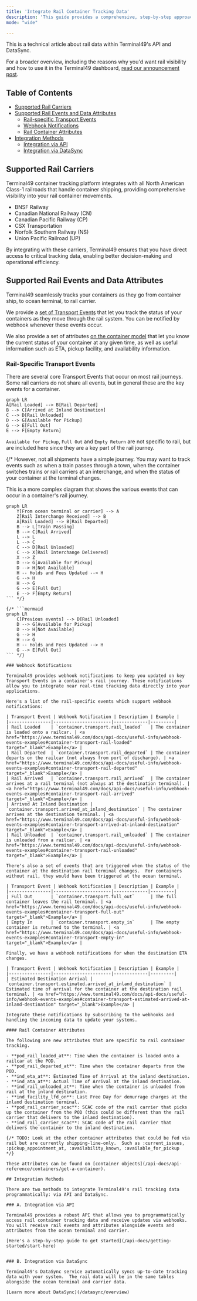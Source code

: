 ```yaml
---
title: 'Integrate Rail Container Tracking Data'
description: 'This guide provides a comprehensive, step-by-step approach for integrating North American Class-1 rail container tracking data into your systems. Whether you are a shipper or a logistics service provider, this guide will help you track all your rail containers via a single API.'
mode: "wide"

---
```



This is a technical article about rail data within Terminal49's API and DataSync.

For a broader overview, including the reasons why you'd want rail visibility and how to use it in the Terminal49 dashboard,
 [read our announcement post](https://www.terminal49.com/blog/launching-north-american-intermodal-rail-visibility-on-terminal49/).

## Table of Contents

- [Supported Rail Carriers](#supported-rail-carriers)
- [Supported Rail Events and Data Attributes](#supported-rail-events-and-data-attributes)
  - [Rail-specific Transport Events](#rail-specific-transport-events)
  - [Webhook Notifications](#webhook-notifications)
  - [Rail Container Attributes](#rail-container-attributes)
- [Integration Methods](#integration-methods)
  - [Integration via API](#a-integration-via-api)
  - [Integration via DataSync](#b-integration-via-datasync)

## Supported Rail Carriers

Terminal49 container tracking platform integrates with all North American Class-1 railroads that handle container shipping, providing comprehensive visibility into your rail container movements.

- BNSF Railway
- Canadian National Railway (CN)
- Canadian Pacific Railway (CP)
- CSX Transportation
- Norfolk Southern Railway (NS)
- Union Pacific Railroad (UP)

By integrating with these carriers, Terminal49 ensures that you have direct access to critical tracking data, enabling better decision-making and operational efficiency.

## Supported Rail Events and Data Attributes

Terminal49 seamlessly tracks your containers as they go from container ship, to ocean terminal, to rail carrier.

We provide a [set of Transport Events](#webhook-notifications) that let you track the status of your containers as they move through the rail system.  You can be notified by webhook whenever these events occur.

We also provide a set of attributes [on the container model](/api-docs/api-reference/containers/get-a-container) that let you know the current status of your container at any given time, as well as useful information such as ETA, pickup facility, and availability information.

### Rail-Specific Transport Events

There are several core Transport Events that occur on most rail journeys.  Some rail carriers do not share all events, but in general these are the key events for a container.

```mermaid
graph LR
A[Rail Loaded] --> B[Rail Departed]
B --> C[Arrived at Inland Destination]
C --> D[Rail Unloaded]
D --> G[Available for Pickup]
G --> E[Full Out]
E --> F[Empty Return]
```

`Available for Pickup`, `Full Out` and `Empty Return` are not specific to rail, but are included here since they are a key part of the rail journey.

{/* However, not all shipments have a simple journey.  You may want to track events such as when a train passes through a town, when the container switches trains or rail carriers at an interchange, and when the status of your container at the terminal changes.

This is a more complex diagram that shows the various events that can occur in a container's rail journey.

```mermaid
graph LR
    Y[From ocean terminal or carrier] --> A
    Z[Rail Interchange Received] --> B
    A[Rail Loaded] --> B[Rail Departed]
    B --> L[Train Passing]
    B --> C[Rail Arrived]
    L --> L
    L --> C
    C --> D[Rail Unloaded]
    C --> X[Rail Interchange Delivered]
    X --> Z
    D --> G[Available for Pickup]
    D --> H[Not Available]
    H -- Holds and Fees Updated --> H
    G --> H
    H --> G
    G --> E[Full Out]
    E --> F[Empty Return]
``` */}

{/* ```mermaid
graph LR
    C[Previous events] --> D[Rail Unloaded]
    D --> G[Available for Pickup]
    D --> H[Not Available]
    G --> H
    H --> G
    H -- Holds and Fees Updated --> H
    G --> E[Full Out]
``` */}

### Webhook Notifications

Terminal49 provides webhook notifications to keep you updated on key Transport Events in a container's rail journey. These notifications allow you to integrate near real-time tracking data directly into your applications.

Here's a list of the rail-specific events which support webhook notifications:

| Transport Event | Webhook Notification | Description | Example |
|----------------|----------------------|-------------|---------|
| Rail Loaded    | `container.transport.rail_loaded`   | The container is loaded onto a railcar. | <a href="https://www.terminal49.com/docs/api-docs/useful-info/webhook-events-examples#container-transport-rail-loaded" target="_blank">Example</a> |
| Rail Departed  | `container.transport.rail_departed` | The container departs on the railcar (not always from port of discharge). | <a href="https://www.terminal49.com/docs/api-docs/useful-info/webhook-events-examples#container-transport-rail-departed" target="_blank">Example</a> |
| Rail Arrived   | `container.transport.rail_arrived`  | The container arrives at a rail terminal (not always at the destination terminal). | <a href="https://www.terminal49.com/docs/api-docs/useful-info/webhook-events-examples#container-transport-rail-arrived" target="_blank">Example</a> |
| Arrived At Inland Destination | `container.transport.arrived_at_inland_destination` | The container arrives at the destination terminal. | <a href="https://www.terminal49.com/docs/api-docs/useful-info/webhook-events-examples#container-transport-arrived-at-inland-destination" target="_blank">Example</a> |
| Rail Unloaded  | `container.transport.rail_unloaded` | The container is unloaded from a railcar. | <a href="https://www.terminal49.com/docs/api-docs/useful-info/webhook-events-examples#container-transport-rail-unloaded" target="_blank">Example</a> |

There's also a set of events that are triggered when the status of the container at the destination rail terminal changes.  For containers without rail, they would have been triggered at the ocean terminal.

| Transport Event | Webhook Notification | Description | Example |
|----------------|----------------------|-------------|---------|
| Full Out       | `container.transport.full_out`      | The full container leaves the rail terminal. | <a href="https://www.terminal49.com/docs/api-docs/useful-info/webhook-events-examples#container-transport-full-out" target="_blank">Example</a> |
| Empty In       | `container.transport.empty_in`      | The empty container is returned to the terminal. | <a href="https://www.terminal49.com/docs/api-docs/useful-info/webhook-events-examples#container-transport-empty-in" target="_blank">Example</a> |

Finally, we have a webhook notifications for when the destination ETA changes.

| Transport Event | Webhook Notification | Description | Example |
|----------------|----------------------|-------------|---------|
| Estimated Destination Arrival | `container.transport.estimated.arrived_at_inland_destination` | Estimated time of arrival for the container at the destination rail terminal. | <a href="https://www.terminal49.com/docs/api-docs/useful-info/webhook-events-examples#container-transport-estimated-arrived-at-inland-destination" target="_blank">Example</a> |

Integrate these notifications by subscribing to the webhooks and handling the incoming data to update your systems.

#### Rail Container Attributes

The following are new attributes that are specific to rail container tracking.

- **pod_rail_loaded_at**: Time when the container is loaded onto a railcar at the POD.
- **pod_rail_departed_at**: Time when the container departs from the POD.
- **ind_eta_at**: Estimated Time of Arrival at the inland destination.
- **ind_ata_at**: Actual Time of Arrival at the inland destination.
- **ind_rail_unloaded_at**: Time when the container is unloaded from rail at the inland destination.
- **ind_facility_lfd_on**: Last Free Day for demurrage charges at the inland destination terminal.
- **pod_rail_carrier_scac**: SCAC code of the rail carrier that picks up the container from the POD (this could be different than the rail carrier that delivers to the inland destination).
- **ind_rail_carrier_scac**: SCAC code of the rail carrier that delivers the container to the inland destination.

{/* TODO: Look at the other container attributes that could be fed via rail but are currently shipping-line-only.  Such as :current_issues, :pickup_appointment_at, :availability_known, :available_for_pickup  */}

These attributes can be found on [container objects](/api-docs/api-reference/containers/get-a-container).

## Integration Methods

There are two methods to integrate Terminal49's rail tracking data programmatically: via API and DataSync.

### A. Integration via API

Terminal49 provides a robust API that allows you to programmatically access rail container tracking data and receive updates via webhooks. You will receive rail events and attributes alongside events and attributes from the ocean terminal and carrier.

[Here's a step-by-step guide to get started](/api-docs/getting-started/start-here)


### B. Integration via DataSync

Terminal49's DataSync service automatically syncs up-to-date tracking data with your system.  The rail data will be in the same tables alongside the ocean terminal and carrier data.

[Learn more about DataSync](/datasync/overview)
